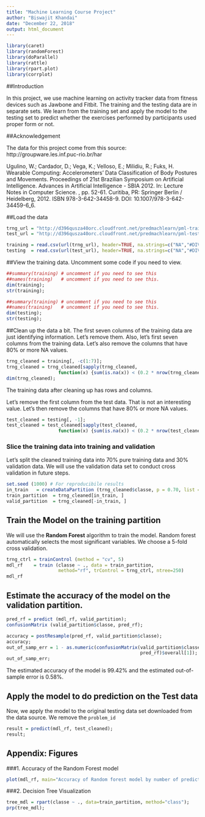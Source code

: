 ---
title: "Machine Learning Course Project"
author: "Biswajit Khandai"
date: "December 22, 2018"
output: html_document
---

```{r echo=FALSE, results=FALSE}

library(caret)
library(randomForest)
library(doParallel)
library(rattle)
library(rpart.plot)
library(corrplot)


```

##Introduction

In this project, we use machine learning on activity tracker data from fitness devices such as Jawbone and Fitbit. The training and the testing data are in separate sets. We learn from the training set and apply the model to the testing set to predict whether the exercises performed by participants used proper form or not.

##Acknowledgement

The data for this project come from this source: http://groupware.les.inf.puc-rio.br/har

Ugulino, W.; Cardador, D.; Vega, K.; Velloso, E.; Milidiu, R.; Fuks, H. Wearable Computing: Accelerometers' Data Classification of Body Postures and Movements. Proceedings of 21st Brazilian Symposium on Artificial Intelligence. Advances in Artificial Intelligence - SBIA 2012. In: Lecture Notes in Computer Science. , pp. 52-61. Curitiba, PR: Springer Berlin / Heidelberg, 2012. ISBN 978-3-642-34458-9. DOI: 10.1007/978-3-642-34459-6_6. 


##Load the data
```{r cache=TRUE}
trng_url = "http://d396qusza40orc.cloudfront.net/predmachlearn/pml-training.csv";
test_url = "http://d396qusza40orc.cloudfront.net/predmachlearn/pml-testing.csv";

training = read.csv(url(trng_url), header=TRUE, na.strings=c("NA","#DIV/0!",""));
testing  = read.csv(url(test_url), header=TRUE, na.strings=c("NA","#DIV/0!",""));
```

##View the training data. Uncomment some code if you need to view.
```{r results=FALSE, echo=FALSE}
##summary(training) # uncomment if you need to see this
##names(training)   # uncomment if you need to see this.
dim(training);
str(training);

##summary(training) # uncomment if you need to see this
##names(training)   # uncomment if you need to see this.
dim(testing);
str(testing);
```

##Clean up the data a bit.
The first seven columns of the training data are just identifying information. Let's remove them. Also, let's first seven columns from the training data.
Let's also remove the columns that have 80% or more NA values. 

```{r results = TRUE, cache = TRUE}
trng_cleaned = training[, -c(1:7)];
trng_cleaned = trng_cleaned[sapply(trng_cleaned,
                   function(x) {sum(is.na(x)) < (0.2 * nrow(trng_cleaned))})];
dim(trng_cleaned);
```

The training data after cleaning up has rows and  columns. 

Let's remove the first column from the test data. That is not an interesting value.
Let's then remove the columns that have 80% or more NA values.

```{r results = TRUE, cache = TRUE}
test_cleaned = testing[, -1];
test_cleaned = test_cleaned[sapply(test_cleaned,
                   function(x) {sum(is.na(x)) < (0.2 * nrow(test_cleaned))})];
```

### Slice the training data into training and validation
Let's split the cleaned training data into 70% pure training data and 30% validation data. We will use the validation data set to conduct cross validation in future steps.  

```{r results = TRUE, cache = TRUE}
set.seed (1000) # For reproducibile results
in_train   = createDataPartition (trng_cleaned$classe, p = 0.70, list = FALSE)
train_partition  = trng_cleaned[in_train, ]
valid_partition  = trng_cleaned[-in_train, ]
```

## Train the Model on the training partition
We will use the **Random Forest** algorithm to train the model. Random forest  automatically selects the most significant variables. We choose a 5-fold cross validation.  

```{r results = TRUE, cache = TRUE}
trng_ctrl = trainControl (method = "cv", 5)
mdl_rf    = train (classe ~ ., data = train_partition,
                   method="rf", trControl = trng_ctrl, ntree=250)
mdl_rf

```

## Estimate the accuracy of the model on the validation partition.  

```{r results = TRUE, cache = TRUE}
pred_rf = predict (mdl_rf, valid_partition);
confusionMatrix (valid_partition$classe, pred_rf);

accuracy = postResample(pred_rf, valid_partition$classe);
accuracy;
out_of_samp_err = 1 - as.numeric(confusionMatrix(valid_partition$classe,
                                                 pred_rf)$overall[1]);
out_of_samp_err;
```

The estimated accuracy of the model is 99.42% and the estimated out-of-sample error is 0.58%.

## Apply the model to do prediction on the Test data 
Now, we apply the model to the original testing data set downloaded from the data source. We remove the `problem_id`

```{r results = TRUE, cache = TRUE}
result = predict(mdl_rf, test_cleaned);
result;

```


## Appendix: Figures
###1. Accuracy of the Random Forest model  
```{r, cache = TRUE}
plot(mdl_rf, main="Accuracy of Random forest model by number of predictors");
```

###2. Decision Tree Visualization
```{r, cache = TRUE}
tree_mdl = rpart(classe ~ ., data=train_partition, method="class");
prp(tree_mdl);
```